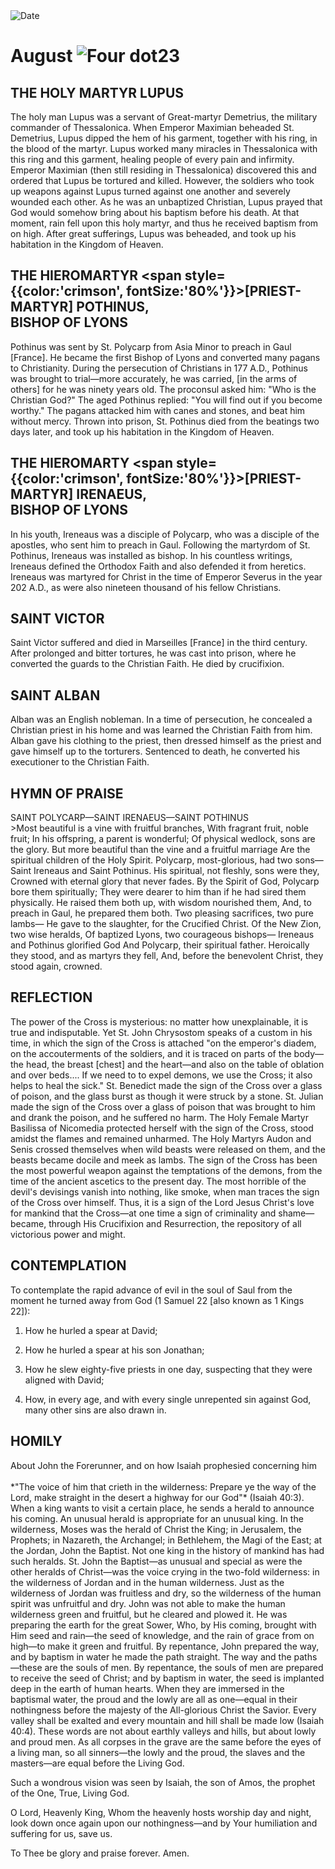 
<RunningHead />
<Image src="/title-imprint.png" height={68} width={50} alt="Date" className="title-imprint"/>

# <div id="date">August <Image className="four-dot" src="/four-dot.png" height={15} width={15} alt="Four dot" />23</div>

## THE HOLY MARTYR LUPUS

The holy man Lupus was a servant of Great-martyr Demetrius, the military commander of Thessalonica. When Emperor Maximian beheaded St. Demetrius, Lupus dipped the hem of his garment, together with his ring, in the blood of the martyr. Lupus worked many miracles in Thessalonica with this ring and this garment, healing people of every pain and infirmity. Emperor Maximian (then still residing in Thessalonica) discovered this and ordered that Lupus be tortured and killed. However, the soldiers who took up weapons against Lupus turned against one another and severely wounded each other. As he was an unbaptized Christian, Lupus prayed that God would somehow bring about his baptism before his death. At that moment, rain fell upon this holy martyr, and thus he received baptism from on high. After great sufferings, Lupus was beheaded, and took up his habitation in the Kingdom of Heaven.

## THE HIEROMARTYR <span style={{color:'crimson', fontSize:'80%'}}>[PRIEST-MARTYR]</span> POTHINUS,<br />BISHOP OF LYONS

Pothinus was sent by St. Polycarp from Asia Minor to preach in Gaul [France]. He became the first Bishop of Lyons and converted many pagans to Christianity. During the persecution of Christians in 177 A.D., Pothinus was brought to trial—more accurately, he was carried, [in the arms of others] for he was ninety years old. The proconsul asked him: "Who is the Christian God?" The aged Pothinus replied: "You will find out if you become worthy." The pagans attacked him with canes and stones, and beat him without mercy. Thrown into prison, St. Pothinus died from the beatings two days later, and took up his habitation in the Kingdom of Heaven.

## THE HIEROMARTY <span style={{color:'crimson', fontSize:'80%'}}>[PRIEST-MARTYR]</span> IRENAEUS,<br />BISHOP OF LYONS

In his youth, Ireneaus was a disciple of Polycarp, who was a disciple of the apostles, who sent him to preach in Gaul. Following the martyrdom of St. Pothinus, Ireneaus was installed as bishop. In his countless writings, Ireneaus defined the Orthodox Faith and also defended it from heretics. Ireneaus was martyred for Christ in the time of Emperor Severus in the year 202 A.D., as were also nineteen thousand of his fellow Christians.

## SAINT VICTOR

Saint Victor suffered and died in Marseilles [France] in the third century. After prolonged and bitter tortures, he was cast into prison, where he converted the guards to the Christian Faith. He died by crucifixion.

## SAINT ALBAN

Alban was an English nobleman. In a time of persecution, he concealed a Christian priest in his home and was learned the Christian Faith from him. Alban gave his clothing to the priest, then dressed himself as the priest and gave himself up to the torturers. Sentenced to death, he converted his executioner to the Christian Faith.


## HYMN OF PRAISE
<div style={{textAlign:'center', color:'crimson', fontWeight:'bold'}}>
SAINT POLYCARP—SAINT IRENAEUS—SAINT POTHINUS
</div>
>Most beautiful is a vine with fruitful branches,  
With fragrant fruit, noble fruit;  
In his offspring, a parent is wonderful;  
Of physical wedlock, sons are the glory.  
But more beautiful than the vine and a fruitful marriage  
Are the spiritual children of the Holy Spirit.  
Polycarp, most-glorious, had two sons—  
Saint Ireneaus and Saint Pothinus.  
His spiritual, not fleshly, sons were they,  
Crowned with eternal glory that never fades.  
By the Spirit of God, Polycarp bore them spiritually;  
They were dearer to him than if he had sired them physically.  
He raised them both up, with wisdom nourished them,  
And, to preach in Gaul, he prepared them both.  
Two pleasing sacrifices, two pure lambs—  
He gave to the slaughter, for the Crucified Christ.  
Of the New Zion, two wise heralds,  
Of baptized Lyons, two courageous bishops—  
Ireneaus and Pothinus glorified God  
And Polycarp, their spiritual father.  
Heroically they stood, and as martyrs they fell,  
And, before the benevolent Christ, they stood again, crowned.  


## REFLECTION

The power of the Cross is mysterious: no matter how unexplainable, it is true and indisputable. Yet St. John Chrysostom speaks of a custom in his time, in which the sign of the Cross is attached "on the emperor's diadem, on the accouterments of the soldiers, and it is traced on parts of the body—the head, the breast [chest] and the heart—and also on the table of oblation and over beds.... If we need to to expel demons, we use the Cross; it also helps to heal the sick." St. Benedict made the sign of the Cross over a glass of poison, and the glass burst as though it were struck by a stone. St. Julian made the sign of the Cross over a glass of poison that was brought to him and drank the poison, and he suffered no harm. The Holy Female Martyr Basilissa of Nicomedia protected herself with the sign of the Cross, stood amidst the flames and remained unharmed. The Holy Martyrs Audon and Senis crossed themselves when wild beasts were released on them, and the beasts became docile and meek as lambs. The sign of the Cross has been the most powerful weapon against the temptations of the demons, from the time of the ancient ascetics to the present day. The most horrible of the devil's devisings vanish into nothing, like smoke, when man traces the sign of the Cross over himself. Thus, it is a sign of the Lord Jesus Christ's love for mankind that the Cross—at one time a sign of criminality and shame—became, through His Crucifixion and Resurrection, the repository of all victorious power and might.


## CONTEMPLATION

To contemplate the rapid advance of evil in the soul of Saul from the moment he turned away from God (1 Samuel 22 [also known as 1 Kings 22]):

1. How he hurled a spear at David;

2. How he hurled a spear at his son Jonathan;

3. How he slew eighty-five priests in one day, suspecting that they were aligned with David;

4. How, in every age, and with every single unrepented sin against God, many other sins are also drawn in.


## HOMILY
<div style={{textAlign:'center', color:'crimson', fontWeight:'bold'}}>
About John the Forerunner, and on how Isaiah prophesied concerning him
</div>
<br />
<div style={{textAlign:'right'}}>
*"The voice of him that crieth in the wilderness: Prepare ye the way of the Lord, make straight in the desert a highway for our God"* (Isaiah 40:3).
</div>
When a king wants to visit a certain place, he sends a herald to announce his coming. An unusual herald is appropriate for an unusual king. In the wilderness, Moses was the herald of Christ the King; in Jerusalem, the Prophets; in Nazareth, the Archangel; in Bethlehem, the Magi of the East; at the Jordan, John the Baptist. Not one king in the history of mankind has had such heralds. St. John the Baptist—as unusual and special as were the other heralds of Christ—was the voice crying in the two-fold wilderness: in the wilderness of Jordan and in the human wilderness. Just as the wilderness of Jordan was fruitless and dry, so the wilderness of the human spirit was unfruitful and dry. John was not able to make the human wilderness green and fruitful, but he cleared and plowed it. He was preparing the earth for the great Sower, Who, by His coming, brought with Him seed and rain—the seed of knowledge, and the rain of grace from on high—to make it green and fruitful. By repentance, John prepared the way, and by baptism in water he made the path straight. The way and the paths—these are the souls of men. By repentance, the souls of men are prepared to receive the seed of Christ; and by baptism in water, the seed is implanted deep in the earth of human hearts. When they are immersed in the baptismal water, the proud and the lowly are all as one—equal in their nothingness before the majesty of the All-glorious Christ the Savior. Every valley shall be exalted and every mountain and hill shall be made low (Isaiah 40:4). These words are not about earthly valleys and hills, but about lowly and proud men. As all corpses in the grave are the same before the eyes of a living man, so all sinners—the lowly and the proud, the slaves and the masters—are equal before the Living God.

Such a wondrous vision was seen by Isaiah, the son of Amos, the prophet of the One, True, Living God.

O Lord, Heavenly King, Whom the heavenly hosts worship day and night, look down once again upon our nothingness—and by Your humiliation and suffering for us, save us.

To Thee be glory and praise forever. Amen.